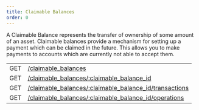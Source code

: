 ```yaml
---
title: Claimable Balances
order: 0
---
```



A Claimable Balance represents the transfer of ownership of some amount of an asset. Claimable balances provide a mechanism for setting up a payment which can be claimed in the future. This allows you to make payments to accounts which are currently not able to accept them.

<EndpointsTable title="Endpoints">


|  |  |
| --- | --- |
| GET | [/claimable_balances](./list.mdx) |
| GET | [/claimable_balances/:claimable_balance_id](./single.mdx) |
| GET | [/claimable_balances/:claimable_balance_id/transactions](./transactions.mdx) |
| GET | [/claimable_balances/:claimable_balance_id/operations](./operations.mdx) |

</EndpointsTable>

